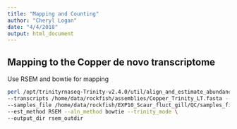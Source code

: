 ```yaml
---
title: "Mapping and Counting"
author: "Cheryl Logan"
date: "4/4/2018"
output: html_document
---
```


## Mapping to the Copper de novo transcriptome

Use RSEM and bowtie for mapping

```bash
perl /opt/trinityrnaseq-Trinity-v2.4.0/util/align_and_estimate_abundance.pl \       # name of program
--transcripts /home/data/rockfish/assemblies/Copper_Trinity_LT.fasta --seqType fq \ # assembly and seq type
--samples_file /home/data/rockfish/EXP10_Scaur_fluct_gill/QC/samples_file_trimmo \  # samples_file location
--est_method RSEM --aln_method bowtie --trinity_mode \                              # counting and mapping method
--output_dir rsem_outdir                                                            # output directory
```

